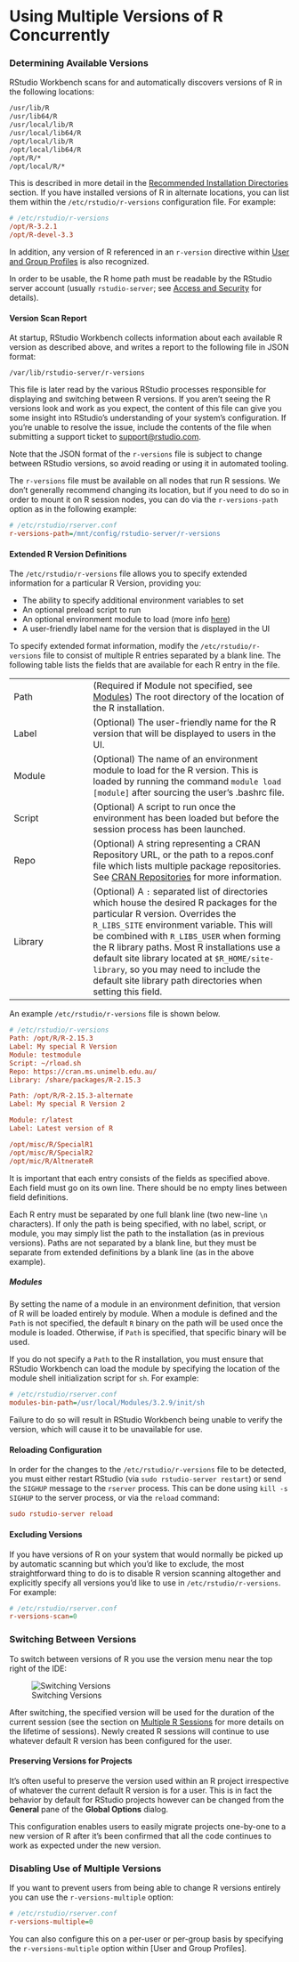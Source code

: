 # Using Multiple Versions of R Concurrently

### Determining Available Versions

RStudio Workbench scans for and automatically discovers versions of R in the following locations:

```bash
/usr/lib/R
/usr/lib64/R
/usr/local/lib/R
/usr/local/lib64/R
/opt/local/lib/R
/opt/local/lib64/R
/opt/R/*
/opt/local/R/*
```

This is described in more detail in the [Recommended Installation Directories](installing_r.qmd#recommended-installation-directories) section. If you have installed versions of R in alternate locations, you can list them within the `/etc/rstudio/r-versions` configuration file. For example:

```ini
# /etc/rstudio/r-versions
/opt/R-3.2.1
/opt/R-devel-3.3
```

In addition, any version of R referenced in an `r-version` directive within [User and Group Profiles](../r_sessions/user_and_group_profiles.qmd) is also recognized.

In order to be usable, the R home path must be readable by the RStudio server account (usually `rstudio-server`; see [Access and Security](../access_and_security/access_and_security.qmd) for details).

#### Version Scan Report

At startup, RStudio Workbench collects information about each available R version as described above, and writes a report to the following file in JSON format:

```
/var/lib/rstudio-server/r-versions
```

This file is later read by the various RStudio processes responsible for displaying and switching between R versions.  If you aren't seeing the R versions look and work as you expect, the content of this file can give you some insight into RStudio's understanding of your system's configuration. If you're unable to resolve the issue, include the contents of the file when submitting a support ticket to <support@rstudio.com>.

Note that the JSON format of the `r-versions` file is subject to change between RStudio versions, so avoid reading or using it in automated tooling.

The `r-versions` file must be available on all nodes that run R sessions. We don't generally recommend changing its location, but if you need to do so in order to mount it on R session nodes, you can do via the `r-versions-path` option as in the following example:

```ini
# /etc/rstudio/rserver.conf
r-versions-path=/mnt/config/rstudio-server/r-versions
```

#### Extended R Version Definitions

The `/etc/rstudio/r-versions` file allows you to specify extended information
for a particular R Version, providing you:

- The ability to specify additional environment variables to set
- An optional preload script to run
- An optional environment module to load (more info [here](https://en.wikipedia.org/wiki/Environment_Modules_(software)))
- A user-friendly label name for the version that is displayed in the UI

To specify extended format information, modify the `/etc/rstudio/r-versions` file to consist of multiple R entries separated by a blank line. The following table lists the fields that are available for each R entry in the file.

|                      |                                                    |
| -------------------- | -------------------------------------------------- |
| Path                 | (Required if Module not specified, see [Modules]) The root directory of the location of the R installation. |
| Label                | (Optional) The user-friendly name for the R version that will be displayed to users in the UI. |
| Module               | (Optional) The name of an environment module to load for the R version. This is loaded by running the command `module load [module]` after sourcing the user's .bashrc file. |
| Script               | (Optional) A script to run once the environment has been loaded but before the session process has been launched. |
| Repo                 | (Optional) A string representing a CRAN Repository URL, or the path to a repos.conf file which lists multiple package repositories. See [CRAN Repositories](../r_sessions/package_installation.qmd#cran-repositories) for more information. |
| Library              | (Optional) A `:` separated list of directories which house the desired R packages for the particular R version. Overrides the `R_LIBS_SITE` environment variable. This will be combined with `R_LIBS_USER` when forming the R library paths. Most R installations use a default site library located at `$R_HOME/site-library`, so you may need to include the default site library path directories when setting this field. |

An example `/etc/rstudio/r-versions` file is shown below.

```ini
# /etc/rstudio/r-versions
Path: /opt/R/R-2.15.3
Label: My special R Version
Module: testmodule
Script: ~/rload.sh
Repo: https://cran.ms.unimelb.edu.au/
Library: /share/packages/R-2.15.3

Path: /opt/R/R-2.15.3-alternate
Label: My special R Version 2

Module: r/latest
Label: Latest version of R

/opt/misc/R/SpecialR1
/opt/misc/R/SpecialR2
/opt/mic/R/AltnerateR
```

It is important that each entry consists of the fields as specified above. Each field must go on its own line. There should be no empty lines between field definitions. 

Each R entry must be separated by one full blank line (two new-line `\n` characters). If only the path is being specified, with no label, script, or module, you may simply list the path to the installation (as in previous versions). Paths are not separated by a blank line, but they must be separate from extended definitions by a blank line (as in the above example).

##### Modules

By setting the name of a module in an environment definition, that version of R will be loaded entirely by module. When a module is defined and the `Path` is not specified, the default `R` binary on the path will be used once the module is loaded. Otherwise, if `Path` is specified, that specific binary will be used.

If you do not specify a `Path` to the R installation, you must ensure that RStudio Workbench can load the module by specifying the location of the module shell initialization script for `sh`. For example:

```ini
# /etc/rstudio/rserver.conf
modules-bin-path=/usr/local/Modules/3.2.9/init/sh
```

Failure to do so will result in RStudio Workbench being unable to verify the version, which will cause it to be unavailable for use.

#### Reloading Configuration

In order for the changes to the `/etc/rstudio/r-versions` file to be detected, you must either restart RStudio (via `sudo rstudio-server restart`) or send the `SIGHUP` message to the `rserver` process. This can be done using `kill -s SIGHUP` to the server process, or via the `reload` command:


```ini
sudo rstudio-server reload
```

#### Excluding Versions

If you have versions of R on your system that would normally be picked up by automatic scanning but which you'd like to exclude, the most straightforward thing to do is to disable R version scanning altogether and explicitly specify all versions you'd like to use in `/etc/rstudio/r-versions`. For example:

```ini
# /etc/rstudio/rserver.conf
r-versions-scan=0
```

### Switching Between Versions

To switch between versions of R you use the version menu near the top right of the IDE:

![Switching Versions](../images/SwitchVersions.png)

After switching, the specified version will be used for the duration of the current session (see the section on [Multiple R Sessions](../r_sessions/multiple_r_sessions.html) for more details on the lifetime of sessions). Newly created R sessions will continue to use whatever default R version has been configured for the user.

#### Preserving Versions for Projects

It's often useful to preserve the version used within an R project irrespective of whatever the current default R version is for a user. This is in fact the behavior by default for RStudio projects however can be changed from the **General** pane of the **Global Options** dialog.

This configuration enables users to easily migrate projects one-by-one to a new version of R after it's been confirmed that all the code continues to work as expected under the new version.

### Disabling Use of Multiple Versions

If you want to prevent users from being able to change R versions entirely you can use the `r-versions-multiple` option:

```ini
# /etc/rstudio/rserver.conf
r-versions-multiple=0
```

You can also configure this on a per-user or per-group basis by specifying the `r-versions-multiple` option within [User and Group Profiles].

